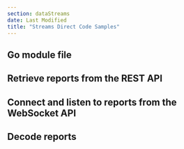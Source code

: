 ```yaml
---
section: dataStreams
date: Last Modified
title: "Streams Direct Code Samples"
---
```



<DataStreams section="asideDisclaimer" />

## Go module file

<CodeSample src="samples/DataStreams/StreamsDirect/mod.go" />

## Retrieve reports from the REST API

<CodeSample src="samples/DataStreams/StreamsDirect/client.go" />

## Connect and listen to reports from the WebSocket API

<CodeSample src="samples/DataStreams/StreamsDirect/ws/client-ws.go" />

## Decode reports

<CodeSample src="samples/DataStreams/StreamsDirect/decoder.go" />
